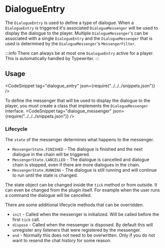 
# DialogueEntry

The `DialogueEntry` is used to define a type of dialogue. When a `DialogueEntry` is triggered it's associated `DialogueMessenger` will be used to display the dialogue to the player.
Multiple `DialogueMessenger`'s can be associated with a single `DialogueEntry` and the `DialogueMessenger` that is used is determined by the `DialogueMessenger`'s `MessengerFilter`.

:::info
There can always be at most one `DialogueEntry` active for a player. 
This is automatically handled by Typewriter.
:::

## Usage
<CodeSnippet tag="dialogue_entry" json={require("../../../snippets.json")} />

To define the messenger that will be used to display the dialogue to the player, you must create a class that implements the `DialogueMessenger` interface.
<CodeSnippet tag="dialogue_messenger" json={require("../../../snippets.json")} />

### Lifecycle
The `state` of the messenger determines what happens to the messenger. 
- `MessengerState.FINISHED` - The dialogue is finished and the next dialogue in the chain will be triggered.
- `MessengerState.CANCELLED` - The dialogue is cancelled and dialogue chain is stopped, even if there are more dialogues in the chain.
- `MessengerState.RUNNING` - The dialogue is still running and will continue to run until the state is changed.

The state object can be changed inside the `tick` method or from outside. It can even be changed from the plugin itself. For example when the user runs a command the dialogue will be cancelled.

There are some additional lifecycle methods that can be overridden.
- `init` - Called when the messenger is initialized. Will be called before the first `tick` call.
- `dispose` - Called when the messenger is disposed. By default this will unregister any listeners that were registered by the messenger.
- `end` - Normally this does not need to be overwritten. Only if you do not want to resend the chat history for some reason.
